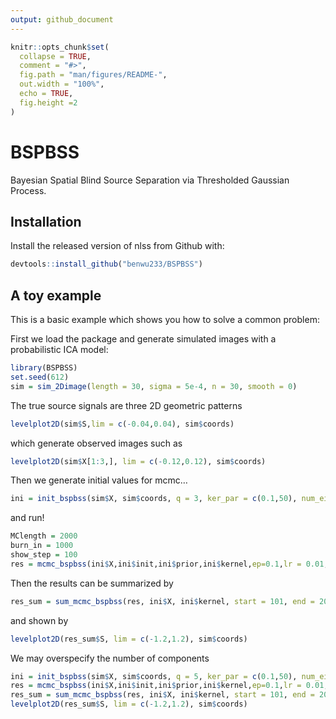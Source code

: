 ```yaml
---
output: github_document
---
```


<!-- README.md is generated from README.Rmd. Please edit that file -->

```r
knitr::opts_chunk$set(
  collapse = TRUE,
  comment = "#>",
  fig.path = "man/figures/README-",
  out.width = "100%",
  echo = TRUE,
  fig.height =2
)
```
# BSPBSS

<!-- badges: start -->
<!-- badges: end -->

Bayesian Spatial Blind Source Separation via Thresholded Gaussian Process.

## Installation

Install the released version of nlss from Github with:

```r
devtools::install_github("benwu233/BSPBSS")
```

## A toy example

This is a basic example which shows you how to solve a common problem:

First we load the package and generate simulated images with a probabilistic ICA model:

```r
library(BSPBSS)
set.seed(612)
sim = sim_2Dimage(length = 30, sigma = 5e-4, n = 30, smooth = 0)
```

The true source signals are three 2D geometric patterns

```r
levelplot2D(sim$S,lim = c(-0.04,0.04), sim$coords)
```

which generate observed images such as 
```r
levelplot2D(sim$X[1:3,], lim = c(-0.12,0.12), sim$coords)
```

Then we generate initial values for mcmc...
```r
ini = init_bspbss(sim$X, sim$coords, q = 3, ker_par = c(0.1,50), num_eigen = 50)
```

and run!
```r
MClength = 2000
burn_in = 1000
show_step = 100
res = mcmc_bspbss(ini$X,ini$init,ini$prior,ini$kernel,ep=0.1,lr = 0.01,decay=0.01, subsample_n = 0.5, subsample_p = 0.5,MClength,burn_in,thin=10,show_step)
```

Then the results can be summarized by
```r
res_sum = sum_mcmc_bspbss(res, ini$X, ini$kernel, start = 101, end = 200, select_p = 0.5)
```

and shown by 
```r
levelplot2D(res_sum$S, lim = c(-1.2,1.2), sim$coords)
```

We may overspecify the number of components
```r
ini = init_bspbss(sim$X, sim$coords, q = 5, ker_par = c(0.1,50), num_eigen = 50)
res = mcmc_bspbss(ini$X,ini$init,ini$prior,ini$kernel,ep=0.1,lr = 0.01,decay=0.01, subsample_n = 0.5, subsample_p = 0.5,MClength,burn_in,thin=10,show_step)
res_sum = sum_mcmc_bspbss(res, ini$X, ini$kernel, start = 101, end = 200, select_p = 0.5)
levelplot2D(res_sum$S, lim = c(-1.2,1.2), sim$coords)
```



